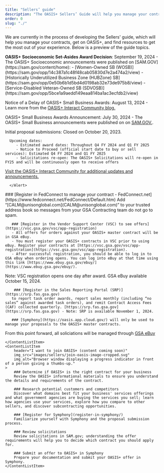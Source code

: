 ```yaml
---
title: "Sellers’ guide"
description: "The OASIS+ Sellers’ Guide will help you manage your contracts and get on OASIS+. Find resources for every part of your journey."
order: 0
slug: "./"
---
```



We are currently in the process of developing the Sellers' guide, which will help you manage your contracts, get on OASIS+, and find resources to get the most out of your experience. 
Below is a preview of the guide topics. 

   <Alert heading="Announcements and upcoming dates">
<strong>OASIS+ Socioeconomic Set-Asides Award Decision</strong>: September 19, 2024 - The OASIS+ Socioeconomic announcements were published on [SAM.GOV](https://sam.gov/content/home):
        - [Women-Owned SB (WOSB)](https://sam.gov/opp/14c387a1c48f48cab05830d7e2a474a2/view)
        - [Historically Underutilized Business Zone (HUBZone) SB](https://sam.gov/opp/0e50b6b1d5bd4d0198ab32e73de975b8/view)
        - [Service-Disabled Veteran-Owned SB (SDVOSB)](https://sam.gov/opp/5bce1a9aedd149eaa814ba1ac3ecfdb2/view)

Notice of a Delay of OASIS+ Small Business Awards: August 13, 2024  - Learn more from the [OASIS+ Interact Community blog.](https://buy.gsa.gov/interact/community/196/activity-feed)

OASIS+ Small Business Awards Announcement: July 30, 2024 - The OASIS+ Small Business announcements were published on on [SAM.GOV.](https://sam.gov/opp/ccc8988feb9c4823a584353dbde0b3db/view).  

Initial proposal submissions: Closed on October 20, 2023.


      Upcoming dates: 
         - Estimated award dates: Throughout Q4 FY 2024 and Q1 FY 2025       
         - Notice to Proceed (official start date to buy or sell services): Estimated Q4 FY 2024 and Q1 FY 2025
         - Solicitations re-open: The OASIS+ Solicitations will re-open in FY25​ and will be continuously open to receive offers​

   [Visit the OASIS+ Interact Community for additional updates and announcements.](https://buy.gsa.gov/interact/community/196/activity-feed) 
      
      </Alert>

<ContentList>
    <ContentListItem 
        header="I have an OASIS+ contract" 
        img_src="images/sellers/have-a-contract-image.svg"
        img_alt="Person standing amidst a series of charts and graphs."    
    >
        ### [Register in FedConnect to manage your contract - FedConnect.net](https://www.fedconnect.net/FedConnect/Default.htm)
        Add “[CALM@unisonglobal.com](CALM@unisonglobal.com)” to your trusted address book so messages from your GSA Contracting team do not go to spam. 

       ### [Register in the Vendor Support Center (VSC) to see offers](https://vsc.gsa.gov/vsc/app-registration) 
       - All offers for orders against your OASIS+ master contract will be in GSA eBuy. 
       - You must register your OASIS+ contracts in VSC prior to using eBuy. Register your contracts at [https://vsc.gsa.gov/vsc/app-registration](https://vsc.gsa.gov/vsc/app-registration). 
       - After successful registration, you should be able to log in to GSA eBuy when ordering opens. You can log into eBuy at that time using this link [https://www.ebuy.gsa.gov/ebuy/](https://www.ebuy.gsa.gov/ebuy/). 
Note: VSC registration opens one day after award. GSA eBuy available October 15, 2024.
 

        ### [Register in the Sales Reporting Portal (SRP)](https://srp.fas.gsa.gov) 
       to report task order awards, report sales monthly (including “no sales” against awarded task orders), and remit Contract Access Fees (CAF) collected quarterly. [https://srp.fas.gsa.gov](https://srp.fas.gsa.gov) - Note: SRP is available November 1, 2024.

       ### [Symphony](https://oasis.app.cloud.gov/) will only be used to manage your proposals to the OASIS+ master contracts. 
From this point forward, all soliciations will be managed through [GSA eBuy](https://www.ebuy.gsa.gov/ebuy/)

    </ContentListItem>
    <ContentListItem 
        header="I want to join OASIS+ (content coming soon)" 
        img_src="images/sellers/join-oasis-image-cropped.svg"
        img_alt="Browser window displaying a progress indicator in front of a person giving a thumbs-up."
    >
        ### Determine if OASIS+ is the right contract for your business  
        Review the OASIS+ informational materials to ensure you understand the details and requirements of the contract.

        ### Research potential customers and competitors  
        Discover what domains best fit your business' services offerings and what government agencies are buying the services you sell; learn how agencies use your services, explore how you compare to other sellers, and discover subcontracting opportunities.

        ### [Register for Symphony](register-in-symphony/)  
        Familiarize yourself with Symphony and the proposal submission process. 

        ### Review solicitations    
        Review solicitations in SAM.gov; understanding the offer requirements will help you to decide which contract you should apply for.

        ### Submit an offer to OASIS+ in Symphony 
        Prepare your documentation and submit your OASIS+ offer in Symphony. 
    </ContentListItem>

</ContentList>

